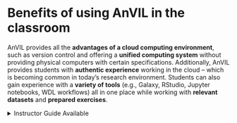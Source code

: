 # Benefits of using AnVIL in the classroom

AnVIL provides all the **advantages of a cloud computing environment**, such as version control and offering a **unified computing system** without providing physical computers with certain specifications. Additionally, AnVIL provides students with **authentic experience** working in the cloud -- which is becoming common in today's research environment. Students can also gain experience with a **variety of tools** (e.g., Galaxy, RStudio, Jupyter notebooks, WDL workflows) all in one place while working with **relevant datasets** and **prepared exercises**.

::: {.click_to_expand_block}

<details><summary>Instructor Guide Available</summary>

See more in our [instructor guide](https://jhudatascience.org/AnVIL_Book_Instructor_Guide/introduction.html#why-should-i-use-anvil) on why AnVIL is a good choice for your classroom.

</details>

:::
